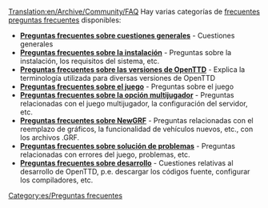 [[Translation:en/Archive/Community/FAQ]]
{{es/Tabla de contenido}}
Hay varias categorías de [https://www.wikipedia.org/wiki/es:Preguntas frecuentes preguntas frecuentes] disponibles:

*'''[[es/Manual/Preguntas frecuentes sobre cuestiones generales|Preguntas frecuentes sobre cuestiones generales]]''' - Cuestiones generales
*'''[[es/Archive/Manual/Preguntas frecuentes sobre la instalación|Preguntas frecuentes sobre la instalación]]''' - Preguntas sobre la instalación, los requisitos del sistema, etc.
*'''[[es/Archive/Community/Preguntas frecuentes sobre las versiones de OpenTTD|Preguntas frecuentes sobre las versiones de OpenTTD]]''' - Explica la terminología utilizada para diversas versiones de OpenTTD
*'''[[es/Manual/Preguntas frecuentes sobre el juego|Preguntas frecuentes sobre el juego]]''' - Preguntas sobre el juego
*'''[[es/Manual/Preguntas frecuentes sobre la opción multijugador|Preguntas frecuentes sobre la opción multijugador]]''' - Preguntas relacionadas con el juego multijugador, la configuración del servidor, etc.
*'''[[es/Archive/Community/Preguntas frecuentes sobre NewGRF|Preguntas frecuentes sobre NewGRF]]''' - Preguntas relacionadas con el reemplazo de gráficos, la funcionalidad de vehículos nuevos, etc., con los archivos .GRF.
*'''[[es/Archive/Community/Preguntas frecuentes sobre solución de problemas|Preguntas frecuentes sobre solución de problemas]]''' - Preguntas relacionadas con errores del juego, problemas, etc.
*'''[[es/Development/Preguntas frecuentes sobre desarrollo|Preguntas frecuentes sobre desarrollo]]''' - Cuestiones relativas al desarrollo de OpenTTD, p.e. descargar los códigos fuente, configurar los compiladores, etc.

[[Category:es/Preguntas frecuentes]]